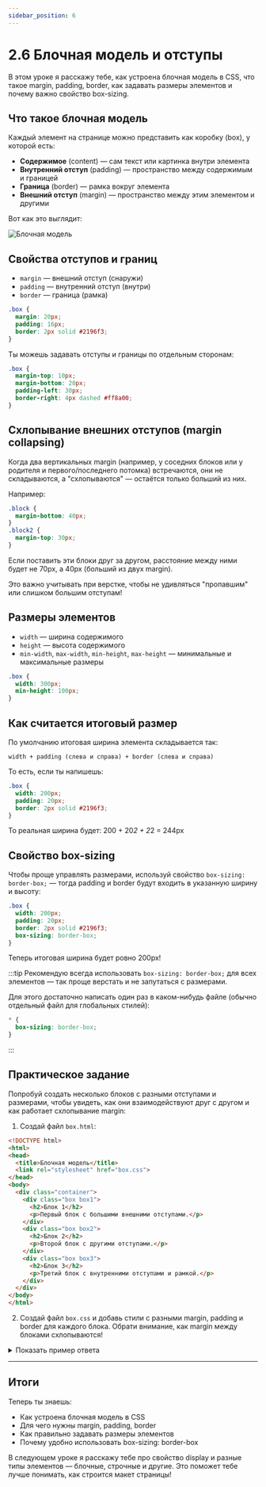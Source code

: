 ```yaml
---
sidebar_position: 6
---
```


# 2.6 Блочная модель и отступы

В этом уроке я расскажу тебе, как устроена блочная модель в CSS, что такое margin, padding, border, как задавать размеры элементов и почему важно свойство box-sizing.

## Что такое блочная модель

Каждый элемент на странице можно представить как коробку (box), у которой есть:

- **Содержимое** (content) — сам текст или картинка внутри элемента
- **Внутренний отступ** (padding) — пространство между содержимым и границей
- **Граница** (border) — рамка вокруг элемента
- **Внешний отступ** (margin) — пространство между этим элементом и другими

Вот как это выглядит:

![Блочная модель](/img/block-model.png)

## Свойства отступов и границ

- `margin` — внешний отступ (снаружи)
- `padding` — внутренний отступ (внутри)
- `border` — граница (рамка)

```css
.box {
  margin: 20px;
  padding: 16px;
  border: 2px solid #2196f3;
}
```

Ты можешь задавать отступы и границы по отдельным сторонам:

```css
.box {
  margin-top: 10px;
  margin-bottom: 20px;
  padding-left: 30px;
  border-right: 4px dashed #ff8a00;
}
```

## Схлопывание внешних отступов (margin collapsing)

Когда два вертикальных margin (например, у соседних блоков или у родителя и первого/последнего потомка) встречаются, они не складываются, а "схлопываются" — остаётся только больший из них.

Например:

```css
.block {
  margin-bottom: 40px;
}
.block2 {
  margin-top: 30px;
}
```

Если поставить эти блоки друг за другом, расстояние между ними будет не 70px, а 40px (больший из двух margin).

Это важно учитывать при верстке, чтобы не удивляться "пропавшим" или слишком большим отступам!

## Размеры элементов

- `width` — ширина содержимого
- `height` — высота содержимого
- `min-width`, `max-width`, `min-height`, `max-height` — минимальные и максимальные размеры

```css
.box {
  width: 300px;
  min-height: 100px;
}
```

## Как считается итоговый размер

По умолчанию итоговая ширина элемента складывается так:

```
width + padding (слева и справа) + border (слева и справа)
```

То есть, если ты напишешь:

```css
.box {
  width: 200px;
  padding: 20px;
  border: 2px solid #2196f3;
}
```

То реальная ширина будет: 200 + 20*2 + 2*2 = 244px

## Свойство box-sizing

Чтобы проще управлять размерами, используй свойство `box-sizing: border-box;` — тогда padding и border будут входить в указанную ширину и высоту:

```css
.box {
  width: 200px;
  padding: 20px;
  border: 2px solid #2196f3;
  box-sizing: border-box;
}
```

Теперь итоговая ширина будет ровно 200px!

:::tip
Рекомендую всегда использовать `box-sizing: border-box;` для всех элементов — так проще верстать и не запутаться с размерами.

Для этого достаточно написать один раз в каком-нибудь файле (обычно отдельный файл для глобальных стилей):

```css
* {
  box-sizing: border-box;
}
```
:::

## Практическое задание

Попробуй создать несколько блоков с разными отступами и размерами, чтобы увидеть, как они взаимодействуют друг с другом и как работает схлопывание margin:

1. Создай файл `box.html`:

```html
<!DOCTYPE html>
<html>
<head>
  <title>Блочная модель</title>
  <link rel="stylesheet" href="box.css">
</head>
<body>
  <div class="container">
    <div class="box box1">
      <h2>Блок 1</h2>
      <p>Первый блок с большими внешними отступами.</p>
    </div>
    <div class="box box2">
      <h2>Блок 2</h2>
      <p>Второй блок с другими отступами.</p>
    </div>
    <div class="box box3">
      <h2>Блок 3</h2>
      <p>Третий блок с внутренними отступами и рамкой.</p>
    </div>
  </div>
</body>
</html>
```

2. Создай файл `box.css` и добавь стили с разными margin, padding и border для каждого блока. Обрати внимание, как margin между блоками схлопываются!

<details>
<summary>Показать пример ответа</summary>

```css
* {
  box-sizing: border-box;
}

body {
  background: #f5f5f5;
}

.container {
  width: 400px;
  margin: 40px auto;
}

.box {
  background: #fff;
  border-radius: 12px;
  border: 2px solid #2196f3;
  padding: 24px 32px;
}

.box1 {
  margin-bottom: 40px;
}

.box2 {
  margin-top: 30px;
  margin-bottom: 24px;
  border-color: #ff8a00;
}

.box3 {
  margin-top: 24px;
  border-color: #388e3c;
  padding: 40px 32px;
}

h2 {
  margin-top: 0;
  margin-bottom: 16px;
  color: #2196f3;
}
```

</details>

---

## Итоги

Теперь ты знаешь:
- Как устроена блочная модель в CSS
- Для чего нужны margin, padding, border
- Как правильно задавать размеры элементов
- Почему удобно использовать box-sizing: border-box

В следующем уроке я расскажу тебе про свойство display и разные типы элементов — блочные, строчные и другие. Это поможет тебе лучше понимать, как строится макет страницы! 